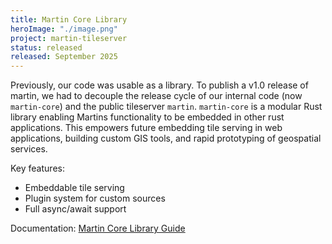```yaml
---
title: Martin Core Library
heroImage: "./image.png"
project: martin-tileserver
status: released
released: September 2025
---
```


Previously, our code was usable as a library.
To publish a v1.0 release of martin, we had to decouple the release cycle of our internal code (now `martin-core`) and the public tileserver `martin`.
`martin-core` is a modular Rust library enabling Martins functionality to be embedded in other rust applications.
This empowers future embedding tile serving in web applications, building custom GIS tools, and rapid prototyping of geospatial services.

Key features:

- Embeddable tile serving
- Plugin system for custom sources
- Full async/await support

Documentation: [Martin Core Library Guide](https://docs.rs/martin-core)

